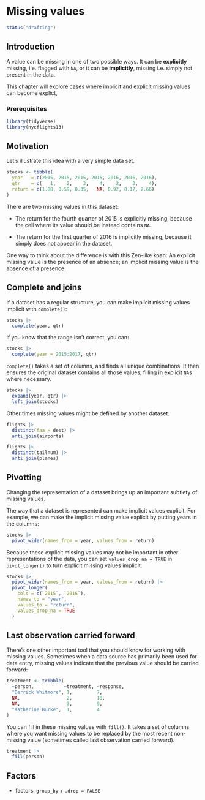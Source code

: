 # Missing values {#missing-values}

```r
status("drafting")
```

## Introduction

A value can be missing in one of two possible ways.
It can be **explicitly** missing, i.e. flagged with `NA`, or it can be **implicitly**, missing i.e. simply not present in the data.

This chapter will explore cases where implicit and explicit missing values can become explict,

### Prerequisites

```r
library(tidyverse)
library(nycflights13)
```

## Motivation

Let's illustrate this idea with a very simple data set.

```r
stocks <- tibble(
  year   = c(2015, 2015, 2015, 2015, 2016, 2016, 2016),
  qtr    = c(   1,    2,    3,    4,    2,    3,    4),
  return = c(1.88, 0.59, 0.35,   NA, 0.92, 0.17, 2.66)
)
```

There are two missing values in this dataset:

-   The return for the fourth quarter of 2015 is explicitly missing, because the cell where its value should be instead contains `NA`.

-   The return for the first quarter of 2016 is implicitly missing, because it simply does not appear in the dataset.

One way to think about the difference is with this Zen-like koan: An explicit missing value is the presence of an absence; an implicit missing value is the absence of a presence.

## Complete and joins

If a dataset has a regular structure, you can make implicit missing values implicit with `complete()`:

```r
stocks |>
  complete(year, qtr)
```

If you know that the range isn't correct, you can:

```r
stocks |>
  complete(year = 2015:2017, qtr)
```

`complete()` takes a set of columns, and finds all unique combinations.
It then ensures the original dataset contains all those values, filling in explicit `NA`s where necessary.

```r
stocks |> 
  expand(year, qtr) |> 
  left_join(stocks)
```

Other times missing values might be defined by another dataset.

```r
flights |> 
  distinct(faa = dest) |> 
  anti_join(airports)

flights |> 
  distinct(tailnum) |> 
  anti_join(planes)
```

## Pivotting {#missing-values-tidy}

Changing the representation of a dataset brings up an important subtlety of missing values.

The way that a dataset is represented can make implicit values explicit.
For example, we can make the implicit missing value explicit by putting years in the columns:

```r
stocks |>
  pivot_wider(names_from = year, values_from = return)
```

Because these explicit missing values may not be important in other representations of the data, you can set `values_drop_na = TRUE` in `pivot_longer()` to turn explicit missing values implicit:

```r
stocks |>
  pivot_wider(names_from = year, values_from = return) |>
  pivot_longer(
    cols = c(`2015`, `2016`),
    names_to = "year",
    values_to = "return",
    values_drop_na = TRUE
  )
```

## Last observation carried forward

There's one other important tool that you should know for working with missing values.
Sometimes when a data source has primarily been used for data entry, missing values indicate that the previous value should be carried forward:

```r
treatment <- tribble(
  ~person,           ~treatment, ~response,
  "Derrick Whitmore", 1,         7,
  NA,                 2,         10,
  NA,                 3,         9,
  "Katherine Burke",  1,         4
)
```

You can fill in these missing values with `fill()`.
It takes a set of columns where you want missing values to be replaced by the most recent non-missing value (sometimes called last observation carried forward).

```r
treatment |>
  fill(person)
```

## Factors

-   factors: `group_by` + `.drop = FALSE`

## 

